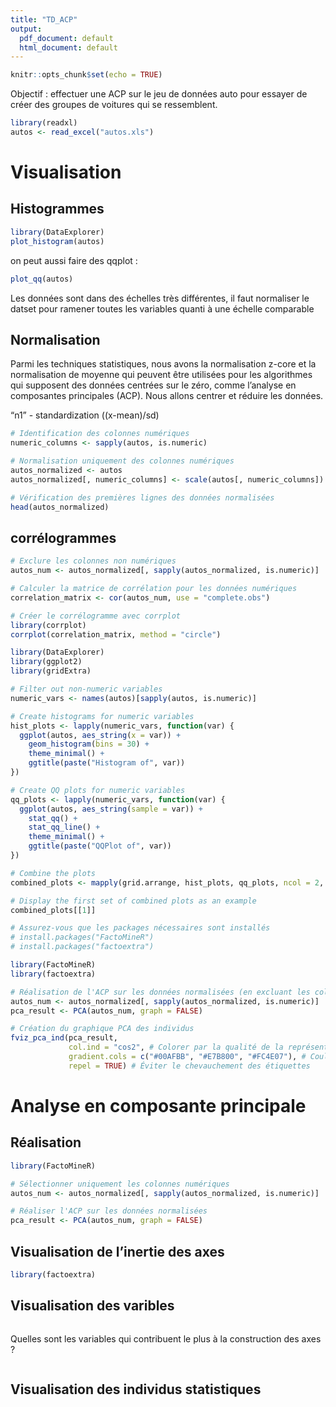 ---
title: "TD_ACP"
output:
  pdf_document: default
  html_document: default
---

```{r setup, include=FALSE}
knitr::opts_chunk$set(echo = TRUE)
```


Objectif : effectuer une ACP sur le jeu de données auto pour essayer de créer des groupes de voitures qui se ressemblent.


```{r}
library(readxl)
autos <- read_excel("autos.xls")
```



# Visualisation



## Histogrammes


```{r}
library(DataExplorer)
plot_histogram(autos) 
```

on peut aussi faire des qqplot :

```{r}
plot_qq(autos)
```

Les données sont dans des échelles très différentes, il faut normaliser le datset pour ramener toutes les variables quanti à une échelle comparable

## Normalisation

Parmi les techniques statistiques, nous avons la normalisation z-core et la normalisation de moyenne qui peuvent être utilisées pour les algorithmes qui supposent des données centrées sur le zéro, comme l’analyse en composantes principales (ACP). Nous allons centrer et réduire les données.

"n1" - standardization ((x-mean)/sd)


```{r}

# Identification des colonnes numériques
numeric_columns <- sapply(autos, is.numeric)

# Normalisation uniquement des colonnes numériques
autos_normalized <- autos
autos_normalized[, numeric_columns] <- scale(autos[, numeric_columns])

# Vérification des premières lignes des données normalisées
head(autos_normalized)


```


## corrélogrammes

```{r}
# Exclure les colonnes non numériques
autos_num <- autos_normalized[, sapply(autos_normalized, is.numeric)]

# Calculer la matrice de corrélation pour les données numériques
correlation_matrix <- cor(autos_num, use = "complete.obs")

# Créer le corrélogramme avec corrplot
library(corrplot)
corrplot(correlation_matrix, method = "circle")


```
```{r}
library(DataExplorer)
library(ggplot2)
library(gridExtra)

# Filter out non-numeric variables
numeric_vars <- names(autos)[sapply(autos, is.numeric)]

# Create histograms for numeric variables
hist_plots <- lapply(numeric_vars, function(var) {
  ggplot(autos, aes_string(x = var)) + 
    geom_histogram(bins = 30) +
    theme_minimal() +
    ggtitle(paste("Histogram of", var))
})

# Create QQ plots for numeric variables
qq_plots <- lapply(numeric_vars, function(var) {
  ggplot(autos, aes_string(sample = var)) + 
    stat_qq() + 
    stat_qq_line() +
    theme_minimal() +
    ggtitle(paste("QQPlot of", var))
})

# Combine the plots
combined_plots <- mapply(grid.arrange, hist_plots, qq_plots, ncol = 2, SIMPLIFY = FALSE)

# Display the first set of combined plots as an example
combined_plots[[1]]


```
```{r}
# Assurez-vous que les packages nécessaires sont installés
# install.packages("FactoMineR")
# install.packages("factoextra")

library(FactoMineR)
library(factoextra)

# Réalisation de l'ACP sur les données normalisées (en excluant les colonnes non numériques)
autos_num <- autos_normalized[, sapply(autos_normalized, is.numeric)]
pca_result <- PCA(autos_num, graph = FALSE)

# Création du graphique PCA des individus
fviz_pca_ind(pca_result, 
             col.ind = "cos2", # Colorer par la qualité de la représentation
             gradient.cols = c("#00AFBB", "#E7B800", "#FC4E07"), # Couleurs
             repel = TRUE) # Éviter le chevauchement des étiquettes

```
# Analyse en composante principale

## Réalisation

```{r}
library(FactoMineR)

```

```{r}
# Sélectionner uniquement les colonnes numériques
autos_num <- autos_normalized[, sapply(autos_normalized, is.numeric)]

# Réaliser l'ACP sur les données normalisées
pca_result <- PCA(autos_num, graph = FALSE)
```


## Visualisation de l'inertie des axes

```{r}
library(factoextra)

```



## Visualisation des varibles

```{r}


```

Quelles sont les variables qui contribuent le plus à la construction des axes ?

```{r}




```


## Visualisation des individus statistiques

```{r}

```

